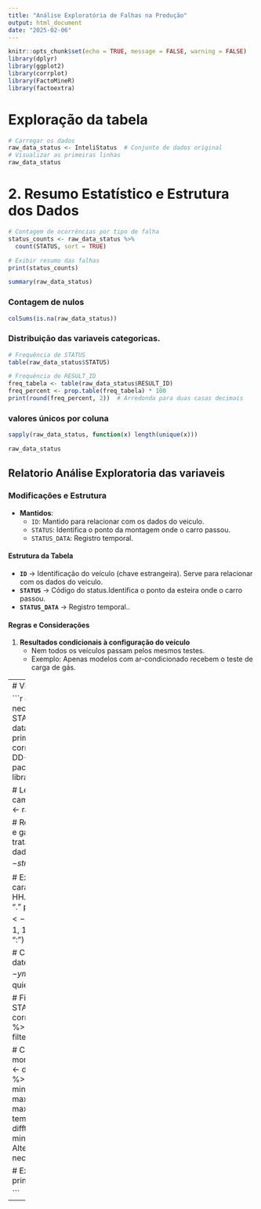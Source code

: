 ```yaml
---
title: "Análise Exploratória de Falhas na Produção"
output: html_document
date: "2025-02-06"
---
```


```r
knitr::opts_chunk$set(echo = TRUE, message = FALSE, warning = FALSE)
library(dplyr)
library(ggplot2)
library(corrplot)
library(FactoMineR)
library(factoextra)
```

# Exploração da tabela

```r
# Carregar os dados
raw_data_status <- InteliStatus  # Conjunto de dados original
# Visualizar as primeiras linhas
raw_data_status
```



# **2. Resumo Estatístico e Estrutura dos Dados**
```r
# Contagem de ocorrências por tipo de falha
status_counts <- raw_data_status %>%
  count(STATUS, sort = TRUE)

# Exibir resumo das falhas
print(status_counts)
```

```r
summary(raw_data_status)
```

### Contagem de nulos

```r
colSums(is.na(raw_data_status))
```

### Distribuição das variaveis categoricas.

```r
# Frequência de STATUS
table(raw_data_status$STATUS)

# Frequência de RESULT_ID
freq_tabela <- table(raw_data_status$RESULT_ID)
freq_percent <- prop.table(freq_tabela) * 100
print(round(freq_percent, 2))  # Arredonda para duas casas decimais

```

### valores únicos por coluna

```r

sapply(raw_data_status, function(x) length(unique(x)))

```
```r
raw_data_status
```

## Relatorio Análise Exploratoria das variaveis

### Modificações e Estrutura


-   **Mantidos**:
    -   `ID`: Mantido para relacionar com os dados do veiculo.
    -   `STATUS`: Identifica o ponto da montagem onde o carro passou.
    -   `STATUS_DATA`: Registro temporal.

#### Estrutura da Tabela

-   **`ID`** → Identificação do veículo (chave estrangeira). Serve para relacionar com os dados do veiculo. \
-   **`STATUS`** → Código do status.Identifica o ponto da esteira onde o carro passou.\
-   **`STATUS_DATA`** → Registro temporal..

#### Regras e Considerações

1.  **Resultados condicionais à configuração do veículo**
    -   Nem todos os veículos passam pelos mesmos testes.\
    -   Exemplo: Apenas modelos com ar-condicionado recebem o teste de carga de gás.



--- 
# Visoes

```r
# Carregar as bibliotecas necessárias
# Converter STATUS_DATA para formato de data/hora.
# Extraímos os primeiros 19 caracteres, que correspondem a "YYYY-MM-DD-HH.MM.SS".
# Carregar pacotes
library(dplyr)
library(lubridate)
library(stringr)

# Ler o CSV (substitua pelo caminho real do arquivo)
dados <- raw_data_status

# Remover espaços em branco e garantir que a coluna seja tratada como string
dados$STATUS_DATA <- str_trim(dados$STATUS_DATA)

# Extraímos os primeiros 19 caracteres "YYYY-MM-DD-HH.MM.SS" e substituímos os "." por ":"
dados$STATUS_DATA <- str_sub(dados$STATUS_DATA, 1, 19) %>%
  str_replace_all("\\.", ":")

# Converter para formato datetime
dados$STATUS_DATA <- ymd_hms(dados$STATUS_DATA, quiet = TRUE) 

# Filtrar linhas onde STATUS_DATA foi convertido corretamente
dados <- dados %>% filter(!is.na(STATUS_DATA))

# Calcular tempo total de montagem por ID
tempo_total <- dados %>%
  group_by(ID) %>%
  summarise(
    min_tempo = min(STATUS_DATA),
    max_tempo = max(STATUS_DATA),
    tempo_total = difftime(max_tempo, min_tempo, units = "mins") # Alterar para "hours" se necessário
  )

# Exibir resultado
print(tempo_total)


```


---


